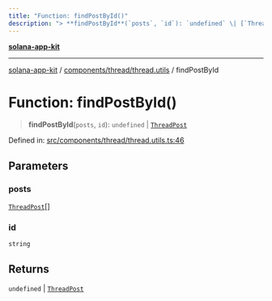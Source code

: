 ```yaml
---
title: "Function: findPostById()"
description: "> **findPostById**(`posts`, `id`): `undefined` \| [`ThreadPost`](../../thread.types/interfaces/ThreadPost.md)"
---
```


[**solana-app-kit**](../../../../README.mdx)

***

[solana-app-kit](../../../../README.mdx) / [components/thread/thread.utils](../README.mdx) / findPostById

# Function: findPostById()

> **findPostById**(`posts`, `id`): `undefined` \| [`ThreadPost`](../../thread.types/interfaces/ThreadPost.mdx)

Defined in: [src/components/thread/thread.utils.ts:46](https://github.com/SendArcade/solana-social-starter/blob/b27156124ee1831d644b1af765e8d55a2885cd4f/src/components/thread/thread.utils.ts#L46)

## Parameters

### posts

[`ThreadPost`](../../thread.types/interfaces/ThreadPost.mdx)[]

### id

`string`

## Returns

`undefined` \| [`ThreadPost`](../../thread.types/interfaces/ThreadPost.mdx)

